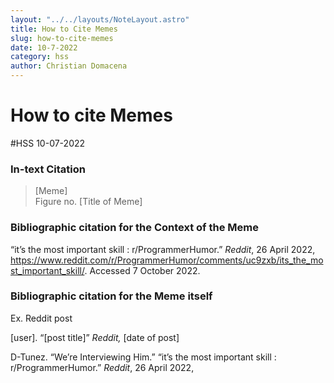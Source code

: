 ```yaml
---
layout: "../../layouts/NoteLayout.astro"
title: How to Cite Memes
slug: how-to-cite-memes
date: 10-7-2022
category: hss
author: Christian Domacena
---
```


# How to cite Memes

#HSS 10-07-2022

### In-text Citation

> [Meme]  
> Figure no. [Title of Meme]

### Bibliographic citation for the Context of the Meme

“it’s the most important skill : r/ProgrammerHumor.” _Reddit_, 26 April 2022, https://www.reddit.com/r/ProgrammerHumor/comments/uc9zxb/its_the_most_important_skill/. Accessed 7 October 2022.

### Bibliographic citation for the Meme itself

Ex. Reddit post

[user]. “[post title]” _Reddit,_ [date of post]

D-Tunez. “We’re Interviewing Him.” “it’s the most important skill : r/ProgrammerHumor.” _Reddit_, 26 April 2022,
